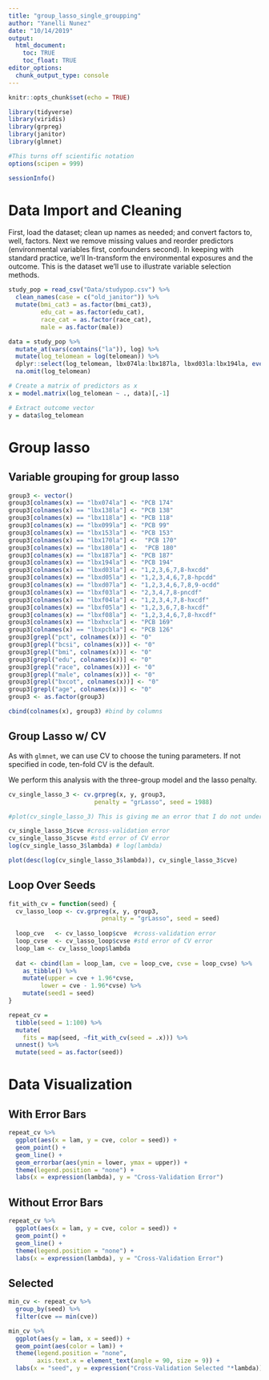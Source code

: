 ```yaml
---
title: "group_lasso_single_groupping"
author: "Yanelli Nunez"
date: "10/14/2019"
output: 
  html_document:
    toc: TRUE
    toc_float: TRUE
editor_options: 
  chunk_output_type: console
---
```


```r
knitr::opts_chunk$set(echo = TRUE)
```


```r
library(tidyverse)
library(viridis)
library(grpreg)
library(janitor)
library(glmnet)

#This turns off scientific notation
options(scipen = 999)

sessionInfo()
```



# Data Import and Cleaning 

First, load the dataset; clean up names as needed; and convert factors to, well, factors. Next we remove missing values and reorder predictors (environmental variables first, confounders second). In keeping with standard practice, we'll ln-transform the environmental exposures and the outcome. This is the dataset we'll use to illustrate variable selection methods.

```r
study_pop = read_csv("Data/studypop.csv") %>% 
  clean_names(case = c("old_janitor")) %>% 
  mutate(bmi_cat3 = as.factor(bmi_cat3),
         edu_cat = as.factor(edu_cat),
         race_cat = as.factor(race_cat),
         male = as.factor(male)) 

data = study_pop %>% 
  mutate_at(vars(contains("la")), log) %>% 
  mutate(log_telomean = log(telomean)) %>% 
  dplyr::select(log_telomean, lbx074la:lbx187la, lbxd03la:lbx194la, everything(), -seqn, -telomean) %>% 
  na.omit(log_telomean) 

# Create a matrix of predictors as x
x = model.matrix(log_telomean ~ ., data)[,-1]

# Extract outcome vector
y = data$log_telomean
```


# Group lasso

## Variable grouping for group lasso

```r
group3 <- vector()
group3[colnames(x) == "lbx074la"] <- "PCB 174"
group3[colnames(x) == "lbx138la"] <- "PCB 138"
group3[colnames(x) == "lbx118la"] <- "PCB 118"
group3[colnames(x) == "lbx099la"] <- "PCB 99"
group3[colnames(x) == "lbx153la"] <- "PCB 153"
group3[colnames(x) == "lbx170la"] <-  "PCB 170"
group3[colnames(x) == "lbx180la"] <-  "PCB 180"
group3[colnames(x) == "lbx187la"] <- "PCB 187" 
group3[colnames(x) == "lbx194la"] <- "PCB 194"
group3[colnames(x) == "lbxd03la"] <- "1,2,3,6,7,8-hxcdd" 
group3[colnames(x) == "lbxd05la"] <- "1,2,3,4,6,7,8-hpcdd" 
group3[colnames(x) == "lbxd07la"] <- "1,2,3,4,6,7,8,9-ocdd" 
group3[colnames(x) == "lbxf03la"] <- "2,3,4,7,8-pncdf" 
group3[colnames(x) == "lbxf04la"] <- "1,2,3,4,7,8-hxcdf"
group3[colnames(x) == "lbxf05la"] <- "1,2,3,6,7,8-hxcdf"
group3[colnames(x) == "lbxf08la"] <- "1,2,3,4,6,7,8-hxcdf"
group3[colnames(x) == "lbxhxcla"] <- "PCB 169"
group3[colnames(x) == "lbxpcbla"] <- "PCB 126"
group3[grepl("pct", colnames(x))] <- "0"
group3[grepl("bcsi", colnames(x))] <- "0"
group3[grepl("bmi", colnames(x))] <- "0"
group3[grepl("edu", colnames(x))] <- "0"
group3[grepl("race", colnames(x))] <- "0"
group3[grepl("male", colnames(x))] <- "0"
group3[grepl("bxcot", colnames(x))] <- "0"
group3[grepl("age", colnames(x))] <- "0"
group3 <- as.factor(group3)

cbind(colnames(x), group3) #bind by columns

```


## Group Lasso w/ CV

As with `glmnet`, we can use CV to choose the tuning parameters. If not specified in code, ten-fold CV is the default. 

We perform this analysis with the three-group model and the lasso penalty.

```r
cv_single_lasso_3 <- cv.grpreg(x, y, group3, 
                        penalty = "grLasso", seed = 1988)

#plot(cv_single_lasso_3) This is giving me an error that I do not understand 

cv_single_lasso_3$cve #cross-validation error
cv_single_lasso_3$cvse #std error of CV error
log(cv_single_lasso_3$lambda) # log(lambda)

plot(desc(log(cv_single_lasso_3$lambda)), cv_single_lasso_3$cve)
```


## Loop Over Seeds

```r
fit_with_cv = function(seed) {
  cv_lasso_loop <- cv.grpreg(x, y, group3, 
                          penalty = "grLasso", seed = seed)
  
  loop_cve   <- cv_lasso_loop$cve  #cross-validation error
  loop_cvse  <- cv_lasso_loop$cvse #std error of CV error
  loop_lam <- cv_lasso_loop$lambda 
  
  dat <- cbind(lam = loop_lam, cve = loop_cve, cvse = loop_cvse) %>% 
    as_tibble() %>% 
    mutate(upper = cve + 1.96*cvse,
         lower = cve - 1.96*cvse) %>% 
    mutate(seed1 = seed)
}

repeat_cv = 
  tibble(seed = 1:100) %>%
  mutate(
    fits = map(seed, ~fit_with_cv(seed = .x))) %>% 
  unnest() %>% 
  mutate(seed = as.factor(seed))
```


# Data Visualization

## With Error Bars
```r
repeat_cv %>% 
  ggplot(aes(x = lam, y = cve, color = seed)) + 
  geom_point() + 
  geom_line() +
  geom_errorbar(aes(ymin = lower, ymax = upper)) +
  theme(legend.position = "none") +
  labs(x = expression(lambda), y = "Cross-Validation Error")
```

## Without Error Bars
```r
repeat_cv %>% 
  ggplot(aes(x = lam, y = cve, color = seed)) + 
  geom_point() + 
  geom_line() +
  theme(legend.position = "none") +
  labs(x = expression(lambda), y = "Cross-Validation Error")
```

## Selected \lambda

```r
min_cv <- repeat_cv %>% 
  group_by(seed) %>% 
  filter(cve == min(cve))

min_cv %>% 
  ggplot(aes(y = lam, x = seed)) + 
  geom_point(aes(color = lam)) + 
  theme(legend.position = "none",
        axis.text.x = element_text(angle = 90, size = 9)) +
  labs(x = "seed", y = expression("Cross-Validation Selected "*lambda))
```

